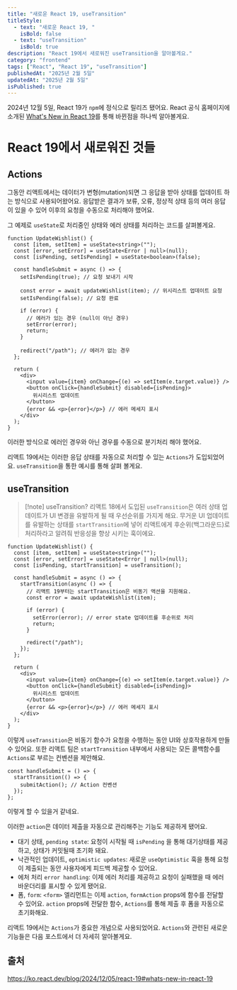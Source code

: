 ```yaml
---
title: "새로운 React 19, useTransition"
titleStyle:
  - text: "새로운 React 19, "
    isBold: false
  - text: "useTransition"
    isBold: true
description: "React 19에서 새로워진 useTransition을 알아볼게요."
category: "frontend"
tags: ["React", "React 19", "useTransition"]
publishedAt: "2025년 2월 5일"
updatedAt: "2025년 2월 5일"
isPublished: true
---
```


2024년 12월 5일, React 19가 `npm`에 정식으로 릴리즈 됐어요.
React 공식 홈페이지에 소개된 [What's New in React 19](https://ko.react.dev/blog/2024/12/05/react-19#whats-new-in-react-19)를 통해 바뀐점을 하나씩 알아볼게요.

# React 19에서 새로워진 것들

## Actions

그동안 리액트에서는 데이터가 변형(mutation)되면 그 응답을 받아 상태를 업데이트 하는 방식으로 사용되어왔어요.
응답받은 결과가 보류, 오류, 정상적 상태 등의 여러 응답이 있을 수 있어 이후의 요청을 수동으로 처리해야 했어요.

그 예제로 `useState`로 처리중인 상태와 에러 상태를 처리하는 코드를 살펴볼게요.

```tsx
function UpdateWishlist() {
  const [item, setItem] = useState<string>("");
  const [error, setError] = useState<Error | null>(null);
  const [isPending, setIsPending] = useState<boolean>(false);

  const handleSubmit = async () => {
    setIsPending(true); // 요청 보내기 시작

    const error = await updateWishlist(item); // 위시리스트 업데이트 요청
    setIsPending(false); // 요청 완료

    if (error) {
      // 에러가 있는 경우 (null이 아닌 경우)
      setError(error);
      return;
    }

    redirect("/path"); // 에러가 없는 경우
  };

  return (
    <div>
      <input value={item} onChange={(e) => setItem(e.target.value)} />
      <button onClick={handleSubmit} disabled={isPending}>
        위시리스트 업데이트
      </button>
      {error && <p>{error}</p>} // 에러 메세지 표시
    </div>
  );
}
```

이러한 방식으로 에러인 경우와 아닌 경우를 수동으로 분기처리 해야 했어요.

리액트 19에서는 이러한 응답 상태를 자동으로 처리할 수 있는 `Actions`가 도입되었어요.
`useTransition`을 통한 예시를 통해 살펴 볼게요.

## useTransition

> [!note] useTransition?
> 리액트 18에서 도입된 `useTransition`은 여러 상태 업데이트가 UI 변경을 유발하게 될 때 우선순위를 가지게 해요. 무거운 UI 업데이트를 유발하는 상태를 `startTransition`에 넣어 리액트에게 후순위(백그라운드)로 처리하라고 알려줘 반응성을 향상 시키는 훅이에요.

<p> </p>

```tsx
function UpdateWishlist() {
  const [item, setItem] = useState<string>("");
  const [error, setError] = useState<Error | null>(null);
  const [isPending, startTransition] = useTransition();

  const handleSubmit = async () => {
    startTransition(async () => {
      // 리액트 19부터는 startTransition은 비동기 액션을 지원해요.
      const error = await updateWishlist(item);

      if (error) {
        setError(error); // error state 업데이트를 후순위로 처리
        return;
      }

      redirect("/path");
    });
  };

  return (
    <div>
      <input value={item} onChange={(e) => setItem(e.target.value)} />
      <button onClick={handleSubmit} disabled={isPending}>
        위시리스트 업데이트
      </button>
      {error && <p>{error}</p>} // 에러 메세지 표시
    </div>
  );
}
```

이렇게 `useTransition`은 비동기 함수가 요청을 수행하는 동안 UI와 상호작용하게 만들 수 있어요.
또한 리액트 팀은 `startTransition` 내부에서 사용되는 모든 콜백함수를 `Actions`로 부르는 컨벤션을 제안해요.

```tsx
const handleSubmit = () => {
  startTransition(() => {
    submitAction(); // Action 컨벤션
  });
};
```

이렇게 할 수 있을거 같네요.

이러한 `action`은 데이터 제출을 자동으로 관리해주는 기능도 제공하게 됐어요.

- 대기 상태, `pending state`:
  요청이 시작될 때 `isPending` 을 통해 대기상태를 제공하고, 상태가 커밋될때 초기화 돼요.
- 낙관적인 업데이트, `optimistic updates`:
  새로운 `useOptimistic` 훅을 통해 요청이 제출되는 동안 사용자에게 피드백 제공할 수 있어요.
- 에처 처리 `error handling`:
  이제 에러 처리를 제공하고 요청이 실패했을 때 에러 바운더리를 표시할 수 있게 됐어요.
- 폼, `form`:
  `<form>` 엘리먼트는 이제 `action`, `formAction` props에 함수를 전달할 수 있어요.
  `action` props에 전달한 함수, `Actions`를 통해 제출 후 폼을 자동으로 초기화해요.

리액트 19에서는 `Actions`가 중요한 개념으로 사용되었어요.
`Actions`와 관련된 새로운 기능들은 다음 포스트에서 더 자세히 알아볼게요.

## 출처

https://ko.react.dev/blog/2024/12/05/react-19#whats-new-in-react-19
